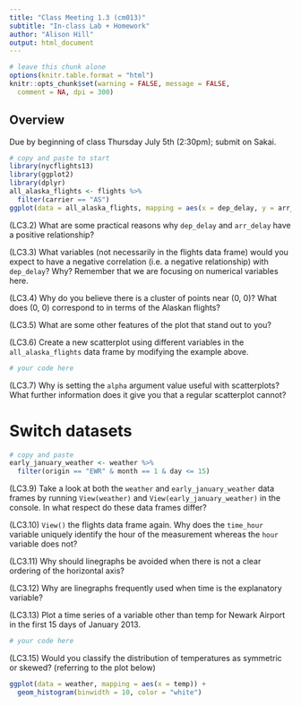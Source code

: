 ```yaml
---
title: "Class Meeting 1.3 (cm013)"
subtitle: "In-class Lab + Homework"
author: "Alison Hill"
output: html_document
---
```

```r
# leave this chunk alone
options(knitr.table.format = "html") 
knitr::opts_chunk$set(warning = FALSE, message = FALSE, 
  comment = NA, dpi = 300)
```

## Overview

Due by beginning of class Thursday July 5th (2:30pm); submit on Sakai.

```r
# copy and paste to start
library(nycflights13)
library(ggplot2)
library(dplyr)
all_alaska_flights <- flights %>% 
  filter(carrier == "AS")
ggplot(data = all_alaska_flights, mapping = aes(x = dep_delay, y = arr_delay))
```


(LC3.2) What are some practical reasons why `dep_delay` and `arr_delay` have a positive relationship?

(LC3.3) What variables (not necessarily in the flights data frame) would you expect to have a negative correlation (i.e. a negative relationship) with `dep_delay`? Why? Remember that we are focusing on numerical variables here.

(LC3.4) Why do you believe there is a cluster of points near (0, 0)? What does (0, 0) correspond to in terms of the Alaskan flights?

(LC3.5) What are some other features of the plot that stand out to you?

(LC3.6) Create a new scatterplot using different variables in the `all_alaska_flights` data frame by modifying the example above.

```r
# your code here
```


(LC3.7) Why is setting the `alpha` argument value useful with scatterplots? What further information does it give you that a regular scatterplot cannot?

# Switch datasets

```r
# copy and paste
early_january_weather <- weather %>% 
  filter(origin == "EWR" & month == 1 & day <= 15)
```


(LC3.9) Take a look at both the `weather` and `early_january_weather` data frames by running `View(weather)` and `View(early_january_weather)` in the console. In what respect do these data frames differ?

(LC3.10) `View()` the flights data frame again. Why does the `time_hour` variable uniquely identify the hour of the measurement whereas the `hour` variable does not?

(LC3.11) Why should linegraphs be avoided when there is not a clear ordering of the horizontal axis?

(LC3.12) Why are linegraphs frequently used when time is the explanatory variable?

(LC3.13) Plot a time series of a variable other than temp for Newark Airport in the first 15 days of January 2013.

```r
# your code here
```


(LC3.15) Would you classify the distribution of temperatures as symmetric or skewed? (referring to the plot below)

```r
ggplot(data = weather, mapping = aes(x = temp)) +
  geom_histogram(binwidth = 10, color = "white")
```